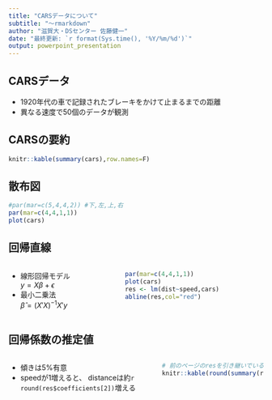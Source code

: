 ```yaml
---
title: "CARSデータについて"
subtitle: "～rmarkdown"
author: "滋賀大・DSセンター 佐藤健一"
date: "最終更新: `r format(Sys.time(), '%Y/%m/%d')`"
output: powerpoint_presentation
---
```

## CARSデータ

- 1920年代の車で記録されたブレーキをかけて止まるまでの距離
- 異なる速度で50個のデータが観測

## CARSの要約

```r
knitr::kable(summary(cars),row.names=F)
```

## 散布図

```r
#par(mar=c(5,4,4,2)) #下,左,上,右
par(mar=c(4,4,1,1))
plot(cars)
```

## 回帰直線

:::::: {.columns}
::: {.column}
- 線形回帰モデル\
$y=X\beta+\epsilon$
- 最小二乗法\
$\hat{\beta}=(X'X)^{-1}X'y$
:::
::: {.column}
```r
par(mar=c(4,4,1,1))
plot(cars)
res <- lm(dist~speed,cars)
abline(res,col="red")
```
:::
::::::

## 回帰係数の推定値

:::::: {.columns}
::: {.column}
- 傾きは5%有意
- speedが1増えると、
distanceは約`r round(res$coefficients[2])`増える
:::
::: {.column}
```r
# 前のページのresを引き継いでいることに注意
knitr::kable(round(summary(res)$coefficients,2))
```
:::
::::::
